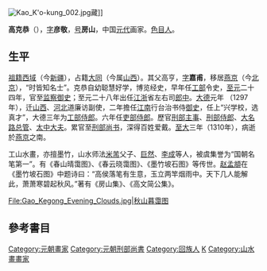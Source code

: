 [[File:Kao_K'o-kung_002.jpg|thumb]]藏]]

'''高克恭'''（{{bd|1248年||1310年|catIdx=G}}），[[表字|字]]'''彦敬'''，[[号|号]]'''房山'''，中国[[元代|元代]]画家。[[色目人|色目人]]。

==生平==
[[祖籍|祖籍]][[西域|西域]]（今[[新疆|新疆]]），占籍[[大同市|大同]]（今属[[山西|山西]]）。其父高亨，[[表字|字]]'''嘉甫'''，移居[[燕京|燕京]]（今[[北京|北京]]），“时皆知名士”。克恭自幼聪慧好学，博览经史，早年任[[工部|工部]]令史，[[至元_(忽必烈)|至元]]二十四年，官至[[监察御史|监察御史]]；至元二十八年出任[[江浙|江浙]]省左右司[[郎中|郎中]]。[[大德_(元成宗)|大德]]元年 （1297年），迁[[山西|山西]]、[[河北|河北]]道廉访副使，二年擔任[[江南|江南]]行台治书侍[[御史|御史]]，任上“兴学校，选真才”，大德三年为[[工部侍郎|工部侍郎]]。六年任[[吏部侍郎|吏部侍郎]]。歷官[[刑部|刑部]][[主事|主事]]、[[刑部侍郎|刑部侍郎]]、[[大名路|大名路]][[总管|总管]]、[[太中大夫|太中大夫]]。累官至[[刑部尚书|刑部尚书]]，深得百姓爱戴。[[至大|至大]]三年（1310年），病逝於[[燕京|燕京]]之南。

工山水畫，亦擅墨竹，山水师法[[米芾|米芾]]父子、[[巨然|巨然]]、[[李成|李成]]等人，被虞集誉为“国朝名笔第一”。有《春山晴霭图》、《春云晓霭图》、《墨竹坡石图》等传世。[[赵孟頫|赵孟頫]]在《墨竹坡石图》中题诗曰：“高侯落笔有生意，玉立两竿烟雨中。天下几人能解此，萧萧寒碧起秋风。”著有《房山集》、《高文简公集》。
<gallery>
File:Gao_Kegong_Evening_Clouds.jpg|秋山暮霭图
</gallery>

==參考書目==

{{Authority control}}
{{DEFAULTSORT:G}}
[[Category:元朝畫家|Category:元朝畫家]]
[[Category:元朝刑部尚書|Category:元朝刑部尚書]]
[[Category:回族人|Category:回族人]]
[[Category:高姓|K]]
[[Category:山水畫畫家|Category:山水畫畫家]]

{{China-painter-stub}}
{{元朝人物小作品}}